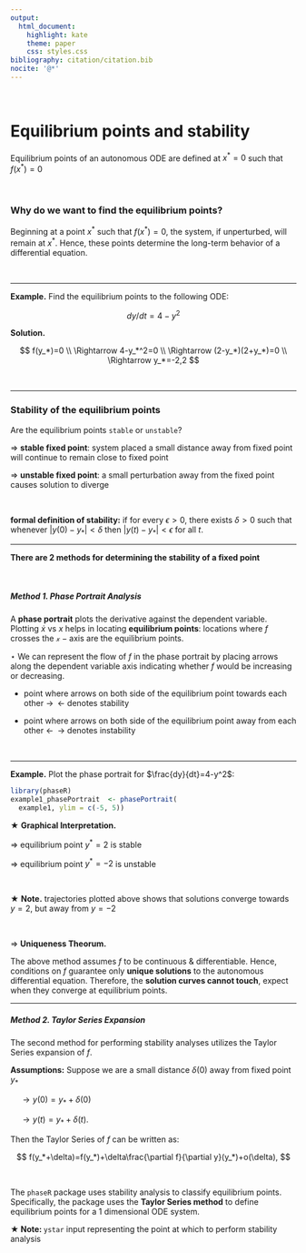 ```yaml
---
output: 
  html_document: 
    highlight: kate
    theme: paper
    css: styles.css
bibliography: citation/citation.bib
nocite: '@*'
---
```


\ 

# Equilibrium points and stability



<div class="a">

Equilibrium points of an autonomous ODE are defined at $x^*=0$ such that $f(x^*)=0$

</div>

\ 


### **Why do we want to find the equilibrium points?**

<div class="b1">

Beginning at a point $x^*$ such that $f(x^*)=0$, the system, if unperturbed, will remain at $x^*$. Hence, these points determine the long-term behavior of a differential equation.
</div>


\ 

--------------------------------

**Example.** Find the equilibrium points to the following ODE:

$$dy/dt=4-y^2$$

**Solution.**

<div class="b1">

$$ 
f(y_*)=0 \\
\Rightarrow 4-y_*^2=0 \\
\Rightarrow (2-y_*)(2+y_*)=0 \\
\Rightarrow y_*=-2,2
$$

</div>

\ 

--------------------------------


### **Stability of the equilibrium points**



Are the equilibrium points `stable` or `unstable`?

<div class="a">

$\Rightarrow$ **stable fixed point**: system placed a small distance away from fixed point will continue to remain close to fixed point

$\Rightarrow$ **unstable fixed point**: a small perturbation away from the fixed point causes solution to diverge

</div>

\ 

<div class="b1">

**formal definition of stability:** if for every $\epsilon>0$, there exists $\delta>0$ such that whenever $|y(0)-y_*|<\delta$ then $|y(t)-y_*|<\epsilon$ for all $t$.

</div>



--------------------------------


<div class="a1">
**There are 2 methods for determining the stability of a fixed point**
</div>

\ 

##### **Method 1.** Phase Portrait Analysis



A **phase portrait** plots the derivative against the dependent variable. Plotting $\dot x$ vs $x$ helps in locating **equilibrium points**: locations where $f$ crosses the $\mathcal x-\text{axis}$ are the equilibrium points.


<div class="b1">

$\star$ We can represent the flow of $f$ in the phase portrait by placing arrows along the $\text{dependent variable}$ axis indicating whether $f$ would be increasing or decreasing. 

* point where arrows on both side of the equilibrium point towards each other $\rightarrow\;\; \leftarrow$ denotes stability 

* point where arrows on both side of the equilibrium point away from each other $\leftarrow\;\; \rightarrow$ denotes instability 

</div>

\ 

--------------------------------

**Example.** Plot the phase portrait for $\frac{dy}{dt}=4-y^2$: 


```r
library(phaseR)
example1_phasePortrait  <- phasePortrait(
  example1, ylim = c(-5, 5))
```


$\bigstar$ **Graphical Interpretation.**

<div class="b1">

$\Rightarrow$ equilibrium point $y^*=2$ is stable

$\Rightarrow$ equilibrium point $y^*=-2$ is unstable

</div>

\ 


$\bigstar$ **Note.** trajectories plotted above shows that solutions converge towards $y=2$, but away from $y=-2$

\ 

$\Longrightarrow$ **Uniqueness Theorum.** 

<div class="a">

The above method assumes $f$ to be continuous & differentiable. Hence, conditions on $f$ guarantee only **unique solutions** to the autonomous differential equation. Therefore, the **solution curves cannot touch**, expect when they converge at equilibrium points.

</div>

---------------------------


##### **Method 2.** Taylor Series Expansion

The second method for performing stability analyses utilizes the Taylor Series expansion of $f$. 


<div class="b1">

**Assumptions:** Suppose we are a small distance $\delta(0)$ away from fixed point $y_*$ 

$\quad \longrightarrow y(0)=y_*+\delta(0)$

$\quad \longrightarrow y(t)=y_*+\delta(t)$. 


Then the Taylor Series of $f$ can be written as:

$$ f(y_*+\delta)=f(y_*)+\delta\frac{\partial f}{\partial y}(y_*)+o(\delta), $$

</div>

\ 

The `phaseR` package uses stability analysis to classify equilibrium points. Specifically, the package uses the **Taylor Series method** to define equilibrium points for a 1 dimensional ODE system.

**$\bigstar$ Note: ** `ystar` input representing the point at which to perform stability analysis 













